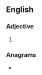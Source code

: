 ==English==

===Adjective===
{{en-adj}}

# {{obsolete spelling of|en|lovely}}

===Anagrams===
* {{anagrams|en|a=ellouy|Youell}}